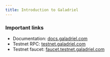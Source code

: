 ```yaml
---
title: Introduction to Galadriel
---
```


### Important links

* Documentation: [docs.galadriel.com](https://docs.galadriel.com)
* Testnet RPC: [testnet.galadriel.com](https://testnet.galadriel.com)
* Testnet faucet: [faucet.testnet.galadriel.com](https://faucet.testnet.galadriel.com)

